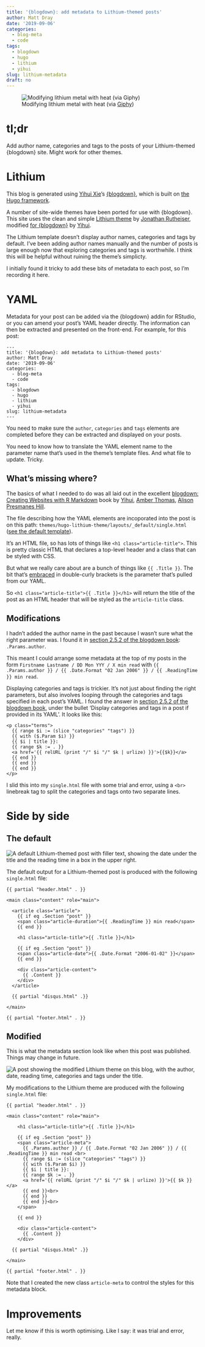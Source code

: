 ```yaml
---
title: '{blogdown}: add metadata to Lithium-themed posts'
author: Matt Dray
date: '2019-09-06'
categories:
  - blog-meta
  - code
tags:
  - blogdown
  - hugo
  - lithium
  - yihui
slug: lithium-metadata
draft: no
---
```


![Modifying lithium metal with heat (via [Giphy](https://giphy.com/gifs/fire-chemical-reaction-P5hY56fZNy0og))](http://giphygifs.s3.amazonaws.com/media/P5hY56fZNy0og/giphy.gif)

# tl;dr

Add author name, categories and tags to the posts of your Lithium-themed {blogdown} site. Might work for other themes.

# Lithium

This blog is generated using [Yihui Xie](https://yihui.name/)'s [{blogdown}](https://bookdown.org/yihui/blogdown/), which is built on [the Hugo framework](https://gohugo.io/).

A number of site-wide themes have been ported for use with {blogdown}. This site uses the clean and simple [Lithium theme](https://themes.gohugo.io/hugo-lithium-theme/) by [Jonathan Rutheiser](https://github.com/jrutheiser), modified [for {blogdown}](https://github.com/yihui/hugo-lithium) by [Yihui](https://yihui.name/).

The Lithium template doesn't display author names, categories and tags by default. I've been adding author names manually and the number of posts is large enough now that exploring categories and tags is worthwhile. I think this will be helpful without ruining the theme's simplicty.

I initially found it tricky to add these bits of metadata to each post, so I'm recording it here.

# YAML

Metadata for your post can be added via the {blogdown} addin for RStudio, or you can amend your post's YAML header directly. The information can then be extracted and presented on the front-end. For example, for this post:

```
---
title: '{blogdown}: add metadata to Lithium-themed posts'
author: Matt Dray
date: '2019-09-06'
categories:
  - blog-meta
  - code
tags:
  - blogdown
  - hugo
  - lithium
  - yihui
slug: lithium-metadata
---
```
You need to make sure the `author`, `categories` and `tags` elements are completed before they can be extracted and displayed on your posts.

You need to know how to translate the YAML element name to the parameter name that's used in the theme's template files. And what file to update. Tricky.

## What's missing where?

The basics of what I needed to do was all laid out in the excellent [blogdown: Creating Websites with R Markdown](https://bookdown.org/yihui/blogdown/) book by [Yihui](https://yihui.name/), [Amber Thomas](https://amber.rbind.io/), [Alison Presmanes Hill](https://alison.rbind.io/).

The file describing how the YAML elements are incoporated into the post is on this path: `themes/hugo-lithium-theme/layouts/_default/single.html` ([see the default template](https://github.com/yihui/hugo-lithium/blob/master/layouts/_default/single.html)).

It's an HTML file, so has lots of things like `<h1 class="article-title">`. This is pretty classic HTML that declares a top-level header and a class that can be styled with CSS.

But what we really care about are a bunch of things like `{{ .Title }}`. The bit that's [embraced](https://twitter.com/JennyBryan/status/1144817727665631232?s=20) in double-curly brackets is the parameter that's pulled from our YAML.

So `<h1 class="article-title">{{ .Title }}</h1>` will return the title of the post as an HTML header that will be styled as the `article-title` class.

## Modifications

I hadn't added the author name in the past because I wasn't sure what the right parameter was. I found it in [section 2.5.2 of the blogdown book](https://bookdown.org/yihui/blogdown/templates.html#a-minimal-example): `.Params.author`.

This meant I could arrange some metadata at the top of my posts in the form `Firstname Lastname / DD Mon YYY / X min read` with `{{ .Params.author }} / {{ .Date.Format "02 Jan 2006" }} / {{ .ReadingTime }} min read`.

Displaying categories and tags is trickier. It's not just about finding the right parameters, but also involves looping through the categories and tags specified in each post's YAML. I found the answer in [section 2.5.2 of the blogdown book](https://bookdown.org/yihui/blogdown/), under the bullet 'Display categories and tags in a post if provided in its YAML'. It looks like this:

```
<p class="terms">
  {{ range $i := (slice "categories" "tags") }}
  {{ with ($.Param $i) }}
  {{ $i | title }}:
  {{ range $k := . }}
  <a href='{{ relURL (print "/" $i "/" $k | urlize) }}'>{{$k}}</a>
  {{ end }}
  {{ end }}
  {{ end }}
</p>
```

I slid this into my `single.html` file with some trial and error, using a `<br>` linebreak tag to split the categories and tags onto two separate lines.

# Side by side

## The default

<img src='/post/2019-09-05-blogdown-author-tags-and-categories_files/lithium-default.png' alt='A default Lithium-themed post with filler text, showing the date under the title and the reading time in a box in the upper right.'>

The default output for a Lithium-themed post is produced with the following `single.html` file:

```
{{ partial "header.html" . }}

<main class="content" role="main">

  <article class="article">
    {{ if eq .Section "post" }}
    <span class="article-duration">{{ .ReadingTime }} min read</span>
    {{ end }}

    <h1 class="article-title">{{ .Title }}</h1>

    {{ if eq .Section "post" }}
    <span class="article-date">{{ .Date.Format "2006-01-02" }}</span>
    {{ end }}

    <div class="article-content">
      {{ .Content }}
    </div>
  </article>

  {{ partial "disqus.html" .}}

</main>

{{ partial "footer.html" . }}
```

## Modified

This is what the metadata section look like when this post was published. Things may change in future.

<img src='/post/2019-09-05-blogdown-author-tags-and-categories_files/lithium-rostrum.png' alt='A post showing the modified Lithium theme on this blog, with the author, date, reading time, categories and tags under the title.'>

My modifications to the Lithium theme are produced with the following `single.html` file:

```
{{ partial "header.html" . }}

<main class="content" role="main">

    <h1 class="article-title">{{ .Title }}</h1>

    {{ if eq .Section "post" }}
    <span class="article-meta">
      {{ .Params.author }} / {{ .Date.Format "02 Jan 2006" }} / {{ .ReadingTime }} min read <br>
      {{ range $i := (slice "categories" "tags") }}
      {{ with ($.Param $i) }}
      {{ $i | title }}:
      {{ range $k := . }}
      <a href='{{ relURL (print "/" $i "/" $k | urlize) }}'>{{ $k }}</a>
      {{ end }}<br>
      {{ end }}
      {{ end }}<br>
    </span>
    
    {{ end }}
    
    <div class="article-content">
      {{ .Content }}
    </div>

  {{ partial "disqus.html" .}}

</main>

{{ partial "footer.html" . }}
```

Note that I created the new class `article-meta` to control the styles for this metadata block.

# Improvements

Let me know if this is worth optimising. Like I say: it was trial and error, really.
